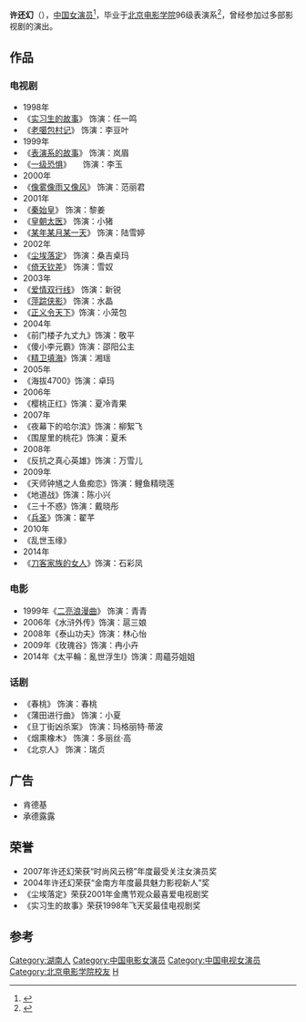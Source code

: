 {{blpsources|time=2019-02-20}}
{{NoteTA|G1=Show}}
{{藝人
| 姓名 = 许还幻
| 類型 = 女藝人
| 圖片 = 
| 圖片簡介 = 
| 圖片尺寸 = 
| 英文名 =
| 出生地點 = 
| 國籍 = {{PRC}}
| 籍貫 = [[湖南|湖南]]
| 民族 = [[汉族|汉族]]
| 語言 = [[漢語|漢語]]
| 教育程度 =[[北京电影学院|北京电影学院]]表演系96级本科
| 職業 = [[演員|演員]]
| 唱片公司 = 
| 經紀公司 =[[华谊兄弟|华谊兄弟]]（前）<br>[[慈文影视|慈文影视]]（前）
| 活跃年代 = 1998年-
}}

'''许还幻'''（{{bd|1977年|10月2日}}），[[中国|中国]][[女演员|女演员]]<ref>{{cite web |title=许还幻 |url=http://ent.sina.com.cn/star/mainland/file/xuhh.html |website=新浪娱乐 |accessdate=2019-02-20 |archive-date=2019-02-20 |archive-url=https://web.archive.org/web/20190220063207/http://ent.sina.com.cn/star/mainland/file/xuhh.html |dead-url=no }}</ref>，毕业于[[北京电影学院|北京电影学院]]96级表演系<ref>{{cite web |title=我要成名：章子怡和中戏同学的这十年 |url=http://news.sina.com.cn/s/sd/2010-04-26/141520155327.shtml |website=新浪新闻 |accessdate=2019-02-20 |archive-date=2019-02-20 |archive-url=https://web.archive.org/web/20190220063124/http://news.sina.com.cn/s/sd/2010-04-26/141520155327.shtml |dead-url=no }}</ref>，曾经参加过多部影视剧的演出。

== 作品 ==
=== 电视剧 ===
*1998年
*《[[实习生的故事|实习生的故事]]》 饰演：任一鸣 
*《[[老噶包村记|老噶包村记]]》 饰演：李豆叶 
*1999年
*《[[表演系的故事|表演系的故事]]》 饰演：岚眉 
*《[[一级恐惧|一级恐惧]]》　　饰演：李玉
*2000年
*《[[像雾像雨又像风|像雾像雨又像风]]》 饰演：范丽君 
*2001年
*《[[秦始皇|秦始皇]]》 饰演：黎姜 
*《[[皇朝太医|皇朝太医]]》 饰演：小猪
*《[[某年某月某一天|某年某月某一天]]》 饰演：陆雪婷
*2002年
*《[[尘埃落定|尘埃落定]]》 饰演：桑吉桌玛 
*《[[倚天钦差|倚天钦差]]》 饰演：雪奴 
*2003年
*《[[爱情双行线|爱情双行线]]》 饰演：新锐 
*《[[萍踪侠影|萍踪侠影]]》 饰演：水晶 
*《[[正义令天下|正义令天下]]》饰演：小笼包
*2004年
*《前门楼子九丈九》饰演：敬平
*《傻小李元霸》饰演：邵阳公主 
*《[[精卫填海|精卫填海]]》饰演：湘瑶 
*2005年
*《海拔4700》饰演：卓玛 
*2006年
*《樱桃正红》饰演：夏冷青果 
*2007年
*《夜幕下的哈尔滨》饰演：柳絮飞 
*《围屋里的桃花》饰演：夏禾 
*2008年
*《反抗之真心英雄》饰演：万雪儿
*2009年
*《天师钟馗之人鱼痴恋》饰演：鲤鱼精晓莲
*《地道战》饰演：陈小兴
*《三十不惑》饰演：戴晓彤
*《[[兵圣|兵圣]]》饰演：翟芊 
*2010年
*《乱世玉缘》
*2014年
*《[[刀客家族的女人|刀客家族的女人]]》饰演：石彩凤

=== 电影 ===
*1999年《[[二亮浪漫曲|二亮浪漫曲]]》 饰演：青青
*2006年《水浒外传》饰演：扈三娘
*2008年《泰山功夫》饰演：林心怡
*2009年《玫瑰谷》饰演：冉小卉
*2014年《太平輪：亂世浮生I》饰演：周蘊芬姐姐

=== 话剧 ===
*《春桃》 饰演：春桃
*《蒲田进行曲》 饰演：小夏
*《旦丁街凶杀案》 饰演：玛格丽特·蒂波
*《烟熏橡木》 饰演：多丽丝·高
*《北京人》 饰演：瑞贞

==广告==
*肯德基
*承德露露

==荣誉==
*2007年许还幻荣获“时尚风云榜”年度最受关注女演员奖
*2004年许还幻荣获“金南方年度最具魅力影视新人”奖
*《尘埃落定》荣获2001年金鹰节观众最喜爱电视剧奖
*《实习生的故事》荣获1998年飞天奖最佳电视剧奖

==参考==
{{reflist}}

{{DEFAULTSORT:Xu huanhuan}}
[[Category:湖南人|Category:湖南人]]
[[Category:中国电影女演员|Category:中国电影女演员]]
[[Category:中国电视女演员|Category:中国电视女演员]]
[[Category:北京电影学院校友|Category:北京电影学院校友]]
[[Category:许姓|H]]